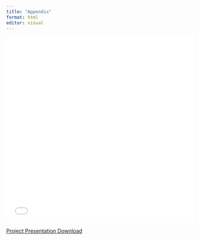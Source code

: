 ```yaml
---
title: "Appendix"
format: html
editor: visual
---
```


<iframe src="images/presentation_slides.pdf" width="100%" height="500px" style="border: none;">
</iframe>


[Project Presentation Download](images/presentation_slides.pdf)